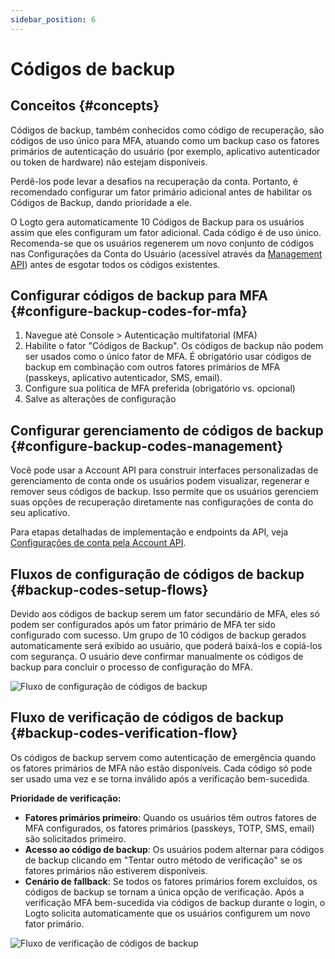 ```yaml
---
sidebar_position: 6
---
```


# Códigos de backup

## Conceitos \{#concepts}

Códigos de backup, também conhecidos como código de recuperação, são códigos de uso único para MFA, atuando como um backup caso os fatores primários de autenticação do usuário (por exemplo, aplicativo autenticador ou token de hardware) não estejam disponíveis.

Perdê-los pode levar a desafios na recuperação da conta. Portanto, é recomendado configurar um fator primário adicional antes de habilitar os Códigos de Backup, dando prioridade a ele.

O Logto gera automaticamente 10 Códigos de Backup para os usuários assim que eles configuram um fator adicional. Cada código é de uso único. Recomenda-se que os usuários regenerem um novo conjunto de códigos nas Configurações da Conta do Usuário (acessível através da [Management API](/integrate-logto/interact-with-management-api/)) antes de esgotar todos os códigos existentes.

## Configurar códigos de backup para MFA \{#configure-backup-codes-for-mfa}

1. Navegue até <CloudLink to="/mfa">Console > Autenticação multifatorial (MFA)</CloudLink>
2. Habilite o fator "Códigos de Backup". Os códigos de backup não podem ser usados como o único fator de MFA. É obrigatório usar códigos de backup em combinação com outros fatores primários de MFA (passkeys, aplicativo autenticador, SMS, email).
3. Configure sua política de MFA preferida (obrigatório vs. opcional)
4. Salve as alterações de configuração

## Configurar gerenciamento de códigos de backup \{#configure-backup-codes-management}

Você pode usar a Account API para construir interfaces personalizadas de gerenciamento de conta onde os usuários podem visualizar, regenerar e remover seus códigos de backup. Isso permite que os usuários gerenciem suas opções de recuperação diretamente nas configurações de conta do seu aplicativo.

Para etapas detalhadas de implementação e endpoints da API, veja [Configurações de conta pela Account API](/end-user-flows/account-settings/by-account-api#manage-backup-codes).

## Fluxos de configuração de códigos de backup \{#backup-codes-setup-flows}

Devido aos códigos de backup serem um fator secundário de MFA, eles só podem ser configurados após um fator primário de MFA ter sido configurado com sucesso. Um grupo de 10 códigos de backup gerados automaticamente será exibido ao usuário, que poderá baixá-los e copiá-los com segurança. O usuário deve confirmar manualmente os códigos de backup para concluir o processo de configuração do MFA.

<img
  src="/img/assets/backup-codes-set-up-flow.png"
  alt="Fluxo de configuração de códigos de backup"
/>

## Fluxo de verificação de códigos de backup \{#backup-codes-verification-flow}

Os códigos de backup servem como autenticação de emergência quando os fatores primários de MFA não estão disponíveis. Cada código só pode ser usado uma vez e se torna inválido após a verificação bem-sucedida.

**Prioridade de verificação:**

- **Fatores primários primeiro**: Quando os usuários têm outros fatores de MFA configurados, os fatores primários (passkeys, TOTP, SMS, email) são solicitados primeiro.
- **Acesso ao código de backup**: Os usuários podem alternar para códigos de backup clicando em "Tentar outro método de verificação" se os fatores primários não estiverem disponíveis.
- **Cenário de fallback**: Se todos os fatores primários forem excluídos, os códigos de backup se tornam a única opção de verificação. Após a verificação MFA bem-sucedida via códigos de backup durante o login, o Logto solicita automaticamente que os usuários configurem um novo fator primário.

<img
  src="/img/assets/backup-codes-verification-flow.png"
  alt="Fluxo de verificação de códigos de backup"
/>
